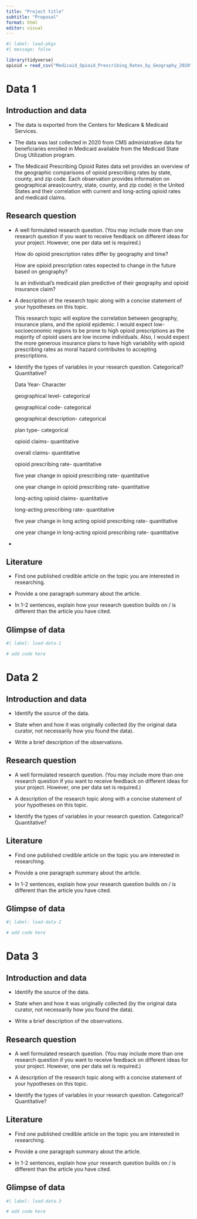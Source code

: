 ```yaml
---
title: "Project title"
subtitle: "Proposal"
format: html
editor: visual
---
```


```r
#| label: load-pkgs
#| message: false

library(tidyverse)
opioid = read_csv("Medicaid_Opioid_Prescribing_Rates_by_Geography_2020")
```

# Data 1

## Introduction and data

-   The data is exported from the Centers for Medicare & Medicaid Services.

-   The data was last collected in 2020 from CMS administrative data for beneficiaries enrolled in Medicaid available from the Medicaid State Drug Utilization program.

-   The Medicaid Prescribing Opioid Rates data set provides an overview of the geographic comparisons of opioid prescribing rates by state, county, and zip code. Each observation provides information on geographical areas(country, state, county, and zip code) in the United States and their correlation with current and long-acting opioid rates and medicaid claims.

## Research question

-   A well formulated research question. (You may include more than one research question if you want to receive feedback on different ideas for your project. However, one per data set is required.)

    How do opioid prescription rates differ by geography and time?

    How are opioid prescription rates expected to change in the future based on geography?

    Is an individual's medicaid plan predictive of their geography and opioid insurance claim?

-   A description of the research topic along with a concise statement of your hypotheses on this topic.

    This research topic will explore the correlation between geography, insurance plans, and the opioid epidemic. I would expect low-socioeconomic regions to be prone to high opioid prescriptions as the majority of opioid users are low income individuals. Also, I would expect the more generous insurance plans to have high variability with opioid prescribing rates as moral hazard contributes to accepting prescriptions.

-   Identify the types of variables in your research question. Categorical? Quantitative?

    Data Year- Character

    geographical level- categorical

    geographical code- categorical

    geographical description- categorical

    plan type- categorical

    opioid claims- quantitative

    overall claims- quantitative

    opioid prescribing rate- quantitative

    five year change in opioid prescribing rate- quantitative

    one year change in opioid prescribing rate- quantitative

    long-acting opioid claims- quantitative

    long-acting prescribing rate- quantitative

    five year change in long acting opioid prescribing rate- quantitative

    one year change in long-acting opioid prescribing rate- quantitative

-   

## Literature

-   Find one published credible article on the topic you are interested in researching.

-   Provide a one paragraph summary about the article.

-   In 1-2 sentences, explain how your research question builds on / is different than the article you have cited.

## Glimpse of data

```r
#| label: load-data-1

# add code here
```

# Data 2

## Introduction and data

-   Identify the source of the data.

-   State when and how it was originally collected (by the original data curator, not necessarily how you found the data).

-   Write a brief description of the observations.

## Research question

-   A well formulated research question. (You may include more than one research question if you want to receive feedback on different ideas for your project. However, one per data set is required.)

-   A description of the research topic along with a concise statement of your hypotheses on this topic.

-   Identify the types of variables in your research question. Categorical? Quantitative?

## Literature

-   Find one published credible article on the topic you are interested in researching.

-   Provide a one paragraph summary about the article.

-   In 1-2 sentences, explain how your research question builds on / is different than the article you have cited.

## Glimpse of data

```r
#| label: load-data-2

# add code here
```

# Data 3

## Introduction and data

-   Identify the source of the data.

-   State when and how it was originally collected (by the original data curator, not necessarily how you found the data).

-   Write a brief description of the observations.

## Research question

-   A well formulated research question. (You may include more than one research question if you want to receive feedback on different ideas for your project. However, one per data set is required.)

-   A description of the research topic along with a concise statement of your hypotheses on this topic.

-   Identify the types of variables in your research question. Categorical? Quantitative?

## Literature

-   Find one published credible article on the topic you are interested in researching.

-   Provide a one paragraph summary about the article.

-   In 1-2 sentences, explain how your research question builds on / is different than the article you have cited.

## Glimpse of data

```r
#| label: load-data-3

# add code here
```
